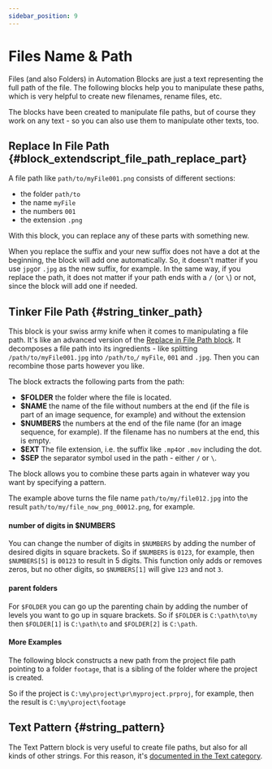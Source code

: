 ```yaml
---
sidebar_position: 9
---
```



# Files Name & Path

Files (and also Folders) in Automation Blocks are just a text representing the full path of the file.
The following blocks help you to manipulate these paths, which is very helpful to create new filenames,
rename files, etc. 

The blocks have been created to manipulate file paths, but of course they work on any text - so you can also use them to manipulate other texts, too.

## Replace In File Path {#block_extendscript_file_path_replace_part}

<RetinaImg src="/img/blockScreenshots/FilesNameAndPath/block_extendscript_file_path_replace_part.png" alt="Block block_extendscript_file_path_replace_part"/>


A file path like `path/to/myFile001.png` consists of different sections:
- the folder `path/to`
- the name `myFile`
- the numbers `001` 
- the extension `.png`

With this block, you can replace any of these parts with something new.

When you replace the suffix and your new suffix does not have a dot at the beginning, the block will add one automatically. So, it doesn't matter if you use `jpg`or `.jpg` as the new suffix, for example. In the same way, if you replace the path, it does not matter if your path ends with a `/` (or `\`) or not, since the block will add one if needed.


## Tinker File Path {#string_tinker_path}

<RetinaImg src="/img/blockScreenshots/FilesNameAndPath/string_tinker_path.png" alt="Block string_tinker_path"/>


This block is your swiss army knife when it comes to manipulating a file path. It's like an advanced version of the [Replace in File Path block](filesNameAndPath#block_extendscript_file_path_replace_part). It decomposes a file path into its ingredients - like splitting `/path/to/myFile001.jpg` into `/path/to`,`/` `myFile`, `001` and `.jpg`. Then you can recombine those parts however you like. 

The block extracts the following parts from the path:

- **$FOLDER** the folder where the file is located.
- **$NAME** the name of the file without numbers at the end (if the file is part of an image sequence, for example) and without the extension
- **$NUMBERS** the numbers at the end of the file name (for an image sequence, for example). If the filename has no numbers at the end, this is empty.
- **$EXT** The file extension, i.e. the suffix like `.mp4`or `.mov` including the dot.
- **$SEP** the separator symbol used in the path - either `/` or `\`.

The block allows you to combine these parts again in whatever way you want by specifying a pattern.

The example above turns the file name `path/to/my/file012.jpg` into the result `path/to/my/file_now_png_00012.png`, for example.

#### number of digits in $NUMBERS

You can change the number of digits in `$NUMBERS` by adding the number of desired digits in square brackets.
So if `$NUMBERS` is `0123`, for example, then `$NUMBERS[5]` is `00123` to result in 5 digits. This function only adds or removes zeros, but no other digits, so `$NUMBERS[1]` will give `123` and not `3`.

#### parent folders

For `$FOLDER` you can go up the parenting chain by adding the number of levels you want to go up in square brackets. 
So if `$FOLDER` is `C:\path\to\my` then `$FOLDER[1]` is `C:\path\to` and `$FOLDER[2]` is `C:\path`.

#### More Examples

The following block constructs a new path from the project file path pointing to a folder `footage`, that is a sibling of the folder where the project is created.

<RetinaImg src="/img/blockOther/string_tinker_path_example.png" alt="Project File Example"/>


So if the project is `C:\my\project\pr\myproject.prproj`, for example, then the result is `C:\my\project\footage`

## Text Pattern {#string_pattern}

The Text Pattern block is very useful to create file paths, but also for all kinds of other strings. For this reason, it's [documented in the Text category](text#string_pattern).